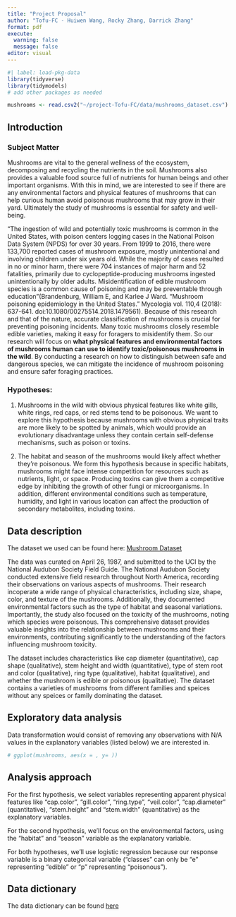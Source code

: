 ```yaml
---
title: "Project Proposal"
author: "Tofu-FC - Huiwen Wang, Rocky Zhang, Darrick Zhang"
format: pdf
execute: 
  warning: false
  message: false
editor: visual
---
```


```r
#| label: load-pkg-data
library(tidyverse)
library(tidymodels)
# add other packages as needed

mushrooms <- read.csv2("~/project-Tofu-FC/data/mushrooms_dataset.csv")
```

## Introduction

### Subject Matter

Mushrooms are vital to the general wellness of the ecosystem, decomposing and recycling the nutrients in the soil. Mushrooms also provides a valuable food source full of nutrients for human beings and other important organisms. With this in mind, we are interested to see if there are any environmental factors and physical features of mushrooms that can help curious human avoid poisonous mushrooms that may grow in their yard. Ultimately the study of mushrooms is essential for safety and well-being.

"The ingestion of wild and potentially toxic mushrooms is common in the United States, with poison centers logging cases in the National Poison Data System (NPDS) for over 30 years. From 1999 to 2016, there were 133,700 reported cases of mushroom exposure, mostly unintentional and involving children under six years old. While the majority of cases resulted in no or minor harm, there were 704 instances of major harm and 52 fatalities, primarily due to cyclopeptide-producing mushrooms ingested unintentionally by older adults. Misidentification of edible mushroom species is a common cause of poisoning and may be preventable through education"(Brandenburg, William E, and Karlee J Ward. “Mushroom poisoning epidemiology in the United States.” Mycologia vol. 110,4 (2018): 637-641. doi:10.1080/00275514.2018.1479561). Because of this research and that of the nature, accurate classification of mushrooms is crucial for preventing poisoning incidents. Many toxic mushrooms closely resemble edible varieties, making it easy for foragers to misidentify them. So our research will focus on **what physical features and environmental factors of mushrooms human can use to identify toxic/poisonous mushrooms in the wild**. By conducting a research on how to distinguish between safe and dangerous species, we can mitigate the incidence of mushroom poisoning and ensure safer foraging practices.

### Hypotheses:

1.  Mushrooms in the wild with obvious physical features like white gills, white rings, red caps, or red stems tend to be poisonous. We want to explore this hypothesis because mushrooms with obvious physical traits are more likely to be spotted by animals, which would provide an evolutionary disadvantage unless they contain certain self-defense mechanisms, such as poison or toxins.

2.  The habitat and season of the mushrooms would likely affect whether they're poisonous. We form this hypothesis because in specific habitats, mushrooms might face intense competition for resources such as nutrients, light, or space. Producing toxins can give them a competitive edge by inhibiting the growth of other fungi or microorganisms. In addition, different environmental conditions such as temperature, humidity, and light in various location can affect the production of secondary metabolites, including toxins.

## Data description

The dataset we used can be found here: [Mushroom Dataset](https://www.kaggle.com/datasets/uciml/mushroom-classification/data)

The data was curated on April 26, 1987, and submitted to the UCI by the National Audubon Society Field Guide. The National Audubon Society conducted extensive field research throughout North America, recording their observations on various aspects of mushrooms. Their research incoperate a wide range of physical characteristics, including size, shape, color, and texture of the mushrooms. Additionally, they documented environmental factors such as the type of habitat and seasonal variations. Importantly, the study also focused on the toxicity of the mushrooms, noting which species were poisonous. This comprehensive dataset provides valuable insights into the relationship between mushrooms and their environments, contributing significantly to the understanding of the factors influencing mushroom toxicity.

The dataset includes characteristics like cap diameter (quantitative), cap shape (qualitative), stem height and width (quantitative), type of stem root and color (qualitative), ring type (qualitative), habitat (qualitative), and whether the mushroom is edible or poisonous (qualitative). The dataset contains a varieties of mushrooms from different families and speices without any speices or family dominating the dataset.

## Exploratory data analysis

Data transformation would consist of removing any observations with N/A values in the explanatory variables (listed below) we are interested in.

```r
# ggplot(mushrooms, aes(x = , y= ))
```

## Analysis approach

For the first hypothesis, we select variables representing apparent physical features like "cap.color", "gill.color", "ring.type", "veil.color", "cap.diameter" (quantitative), "stem.height" and "stem.width" (quantitative) as the explanatory variables.

For the second hypothesis, we'll focus on the environmental factors, using the "habitat" and "season" variable as the explanatory variable.

For both hypotheses, we'll use logistic regression because our response variable is a binary categorical variable ("classes" can only be "e" representing "edible" or "p" representing "poisonous").

## Data dictionary

The data dictionary can be found [here](https://github.com/sta221-fa24/project-Tofu-FC/blob/main/data/README.md)

